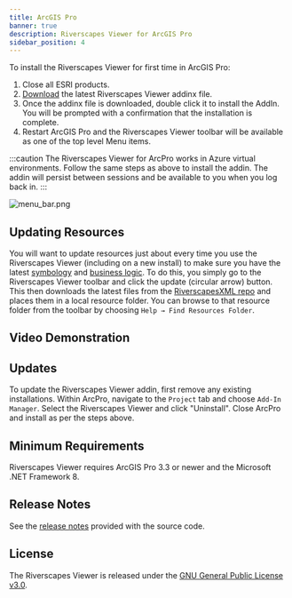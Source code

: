 ```yaml
---
title: ArcGIS Pro
banner: true
description: Riverscapes Viewer for ArcGIS Pro
sidebar_position: 4
---
```


To install the Riverscapes Viewer for first time in ArcGIS Pro:

1. Close all ESRI products.
1. [Download](https://github.com/Riverscapes/ArcProViewer/releases) the latest Riverscapes Viewer addinx file.
1. Once the addinx file is downloaded, double click it to install the AddIn. You will be prompted with a confirmation that the installation is complete.
1. Restart ArcGIS Pro and the Riverscapes Viewer toolbar will be available as one of the top level Menu items.

:::caution
  The Riverscapes Viewer for ArcPro works in Azure virtual environments. Follow the same steps as above to install the addin. The addin will persist between sessions and be available to you when you log back in.
:::

![menu_bar.png](/images/arcpro/menu_bar.png)

## Updating Resources 

You will want to update resources just about every time you use the Riverscapes Viewer (including on a new install) to make sure you have the latest [symbology](/technical-reference/symbology) and [business logic](/technical-reference/business-logic). To do this, you simply go to the Riverscapes Viewer toolbar and click the update (circular arrow) button. This then downloads the latest files from the [RiverscapesXML repo](https://github.com/Riverscapes/RiverscapesXML) and places them in a local resource folder. You can browse to that resource folder from the toolbar by choosing `Help → Find Resources Folder`.

## Video Demonstration

<YouTubeEmbed videoId="x_U5ddaazbE?si=fvURbYOp9MyIHy_l"/>

## Updates

To update the Riverscapes Viewer addin, first remove any existing installations. Within ArcPro, navigate to the `Project` tab and choose `Add-In Manager`. Select the Riverscapes Viewer and click "Uninstall". Close ArcPro and install as per the steps above.

## Minimum Requirements

Riverscapes Viewer requires ArcGIS Pro 3.3 or newer and the Microsoft .NET Framework 8.

## Release Notes

See the [release notes](https://github.com/Riverscapes/ArcProViewer/releases) provided with the source code.

## License

The Riverscapes Viewer is released under the [GNU General Public License v3.0](https://raw.githubusercontent.com/Riverscapes/ArcProViewer/main/LICENSE).
